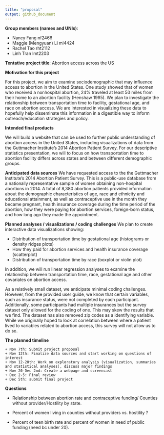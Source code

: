 ```yaml
---
title: "proposal"
output: github_document
---
```



**Group members (names and UNIs)**:  

*   Nancy Fang nf2466  
*   Maggie (Mengyuan) Li ml4424  
*   Rachel Tao rht2112  
*   Linh Tran lmt2203  


**Tentative project title**: Abortion access across the US

**Motivation for this project** 

For this project, we aim to examine sociodemographic that may influence access to abortion in the United States. One study showed that of women who received a nonhospital abortion, 24% traveled at least 50 miles from their home to an abortion facility (Henshaw 1995). We plan to investigate the relationship between transportation time to facility, gestational age, and race on abortion access. We are interested in visualizing these data to hopefully help disseminate this information in a digestible way to inform outreach/education strategies and policy. 

**Intended final products** 

We will build a website that can be used to further public understanding of abortion access in the United States, including visualizations of data from the Guttmacher Institute's 2014 Abortion Patient Survey. For our descriptive statistics presentation, we will to focus on how transportation time to abortion facility differs across states and between different demographic groups. 

**Anticipated data sources** 
We have requested access to the the Guttmacher Institute's 2014 Abortion Patient Survey. This is a public-use database from a nationally representative sample of women obtaining non-hospital abortions in 2014. A total of 8,380 abortion patients provided information about the demographic characteristics of age, race and ethnicity and educational attainment, as well as contraceptive use in the month they became pregnant, health insurance coverage during the time period of the abortion, how they were paying for abortion services, foreign-born status, and how long ago they made the appointment.

**Planned analyses / visualizations / coding challenges** 
We plan to create interactive data visualizations showing:

*   Distribution of transportation time by gestational age (histograms or density ridges plots)
*   How they paid for abortion services and health insurance coverage (scatterplot)
*   Distribution of transportation time by race (boxplot or violin plot)

In addition, we will run linear regression analyses to examine the relationship between transportation time, race, gestational age and other covariates on abortion access.

As a relatively small dataset, we anticipate minimal coding challenges. However, from the provided user guide, we know that certain variables, such as insurance status, were not completed by each participant. Additionally, some participants had multiple insurances but the survey dataset only allowed for the coding of one. This may skew the results that we find. The dataset has also removed zip codes as a identifying variable. While we originally hoped to look at correlation between where a patient lived to variables related to abortion access, this survey will not allow us to do so.

**The planned timeline** 

    + Nov 7th: Submit project proposal
    + Nov 12th: Finalize data sources and start working on questions of interest
    + Nov 12-20th: Work on exploratory analysis (visualization, summaries and statistical analyses), discuss major findings
    + Nov 20-Dec 2nd: Create a webpage and screencast
    + Dec 2-5: Final review 
    + Dec 5th: submit final project
    
**Questions**

*  Relationship between abortion rate and contraceptive funding/ Counties without provider/Hostility by state.

*  Percent of women living in counties without providers vs. hostility ?

*  Percent of teen birth rate and percent of women in need of public funding (need bc under 20).

